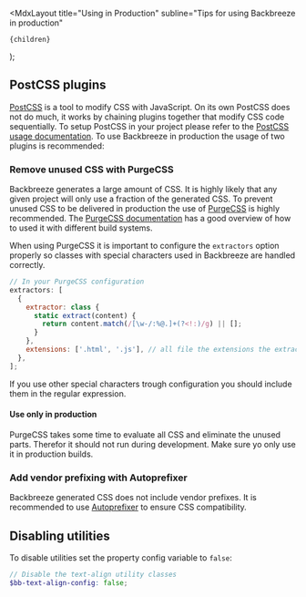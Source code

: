 
  <MdxLayout
    title="Using in Production"
    subline="Tips for using Backbreeze in production"
  >
    {children}
  </MdxLayout>
);

## PostCSS plugins

[PostCSS](https://postcss.org/) is a tool to modify CSS with JavaScript. On its own PostCSS does not do much, it works by chaining plugins together that modify CSS code sequentially. To setup PostCSS in your project please refer to the [PostCSS usage documentation](https://github.com/postcss/postcss#usage). To use Backbreeze in production the usage of two plugins is recommended:

### Remove unused CSS with PurgeCSS

Backbreeze generates a large amount of CSS. It is highly likely that any given project will only use a fraction of the generated CSS. To prevent unused CSS to be delivered in production the use of [PurgeCSS](https://www.purgecss.com/) is highly recommended. The [PurgeCSS documentation](https://www.purgecss.com/) has a good overview of how to used it with different build systems.

When using PurgeCSS it is important to configure the `extractors` option properly so classes with special characters used in Backbreeze are handled correctly.

```js
// In your PurgeCSS configuration
extractors: [
  {
    extractor: class {
      static extract(content) {
        return content.match(/[\w-/:%@.]+(?<!:)/g) || [];
      }
    },
    extensions: ['.html', '.js'], // all file the extensions the extractor should be applied to
  },
];
```

If you use other special characters trough configuration you should include them in the regular expression.

#### Use only in production

PurgeCSS takes some time to evaluate all CSS and eliminate the unused parts. Therefor it should not run during development. Make sure yo only use it in production builds.

<!-- @TODO add example -->

### Add vendor prefixing with Autoprefixer

Backbreeze generated CSS does not include vendor prefixes. It is recommended to use [Autoprefixer](https://github.com/postcss/autoprefixer) to ensure CSS compatibility.

## Disabling utilities

To disable utilities set the property config variable to `false`:

```scss
// Disable the text-align utility classes
$bb-text-align-config: false;
```
